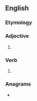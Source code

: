 ==English==

===Etymology===
{{suffix|sound|est|lang=en}}

===Adjective===
{{head|en|adjective superlative form}}

# {{en-superlative of|sound}}

===Verb===
{{head|en|verb form}}

# {{en-archaic second-person singular of|sound}}

===Anagrams===
* {{anagrams|en|send outs|sends out}}